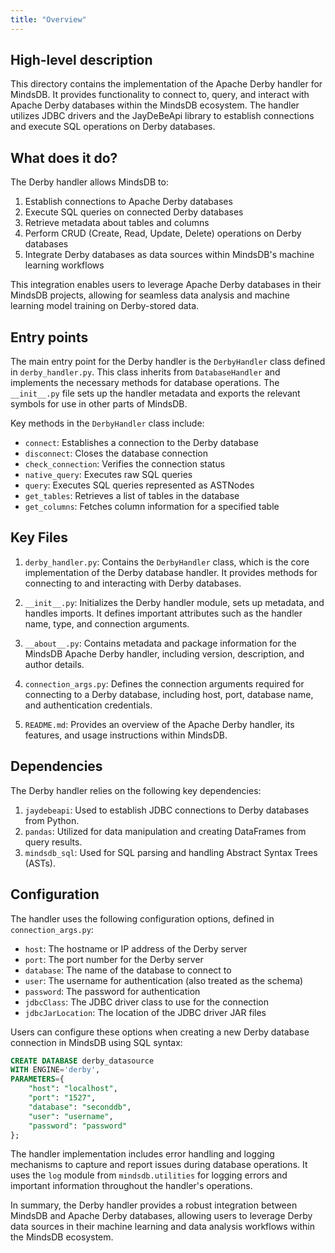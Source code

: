 ```yaml
---
title: "Overview"
---
```


## High-level description
This directory contains the implementation of the Apache Derby handler for MindsDB. It provides functionality to connect to, query, and interact with Apache Derby databases within the MindsDB ecosystem. The handler utilizes JDBC drivers and the JayDeBeApi library to establish connections and execute SQL operations on Derby databases.

## What does it do?
The Derby handler allows MindsDB to:
1. Establish connections to Apache Derby databases
2. Execute SQL queries on connected Derby databases
3. Retrieve metadata about tables and columns
4. Perform CRUD (Create, Read, Update, Delete) operations on Derby databases
5. Integrate Derby databases as data sources within MindsDB's machine learning workflows

This integration enables users to leverage Apache Derby databases in their MindsDB projects, allowing for seamless data analysis and machine learning model training on Derby-stored data.

## Entry points
The main entry point for the Derby handler is the `DerbyHandler` class defined in `derby_handler.py`. This class inherits from `DatabaseHandler` and implements the necessary methods for database operations. The `__init__.py` file sets up the handler metadata and exports the relevant symbols for use in other parts of MindsDB.

Key methods in the `DerbyHandler` class include:
- `connect`: Establishes a connection to the Derby database
- `disconnect`: Closes the database connection
- `check_connection`: Verifies the connection status
- `native_query`: Executes raw SQL queries
- `query`: Executes SQL queries represented as ASTNodes
- `get_tables`: Retrieves a list of tables in the database
- `get_columns`: Fetches column information for a specified table

## Key Files
1. `derby_handler.py`: Contains the `DerbyHandler` class, which is the core implementation of the Derby database handler. It provides methods for connecting to and interacting with Derby databases.

2. `__init__.py`: Initializes the Derby handler module, sets up metadata, and handles imports. It defines important attributes such as the handler name, type, and connection arguments.

3. `__about__.py`: Contains metadata and package information for the MindsDB Apache Derby handler, including version, description, and author details.

4. `connection_args.py`: Defines the connection arguments required for connecting to a Derby database, including host, port, database name, and authentication credentials.

5. `README.md`: Provides an overview of the Apache Derby handler, its features, and usage instructions within MindsDB.

## Dependencies
The Derby handler relies on the following key dependencies:
1. `jaydebeapi`: Used to establish JDBC connections to Derby databases from Python.
2. `pandas`: Utilized for data manipulation and creating DataFrames from query results.
3. `mindsdb_sql`: Used for SQL parsing and handling Abstract Syntax Trees (ASTs).

## Configuration
The handler uses the following configuration options, defined in `connection_args.py`:
- `host`: The hostname or IP address of the Derby server
- `port`: The port number for the Derby server
- `database`: The name of the database to connect to
- `user`: The username for authentication (also treated as the schema)
- `password`: The password for authentication
- `jdbcClass`: The JDBC driver class to use for the connection
- `jdbcJarLocation`: The location of the JDBC driver JAR files

Users can configure these options when creating a new Derby database connection in MindsDB using SQL syntax:

```sql
CREATE DATABASE derby_datasource
WITH ENGINE='derby',
PARAMETERS={
    "host": "localhost",
    "port": "1527",
    "database": "seconddb",
    "user": "username",
    "password": "password"
};
```

The handler implementation includes error handling and logging mechanisms to capture and report issues during database operations. It uses the `log` module from `mindsdb.utilities` for logging errors and important information throughout the handler's operations.

In summary, the Derby handler provides a robust integration between MindsDB and Apache Derby databases, allowing users to leverage Derby data sources in their machine learning and data analysis workflows within the MindsDB ecosystem.